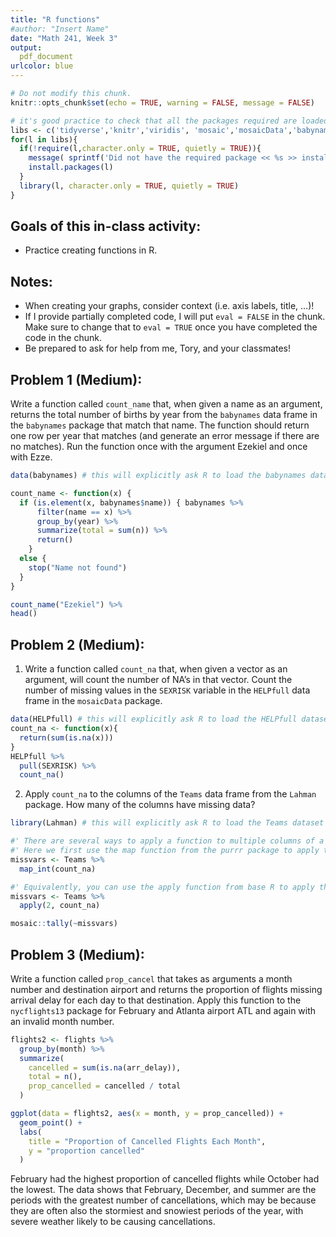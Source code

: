 ```yaml
---
title: "R functions"
#author: "Insert Name"
date: "Math 241, Week 3"
output:
  pdf_document
urlcolor: blue
---
```


```r
# Do not modify this chunk.
knitr::opts_chunk$set(echo = TRUE, warning = FALSE, message = FALSE)
```

```r
# it's good practice to check that all the packages required are loaded and installed
libs <- c('tidyverse','knitr','viridis', 'mosaic','mosaicData','babynames', 'Lahman','nycflights13')
for(l in libs){
  if(!require(l,character.only = TRUE, quietly = TRUE)){
    message( sprintf('Did not have the required package << %s >> installed. Downloading now ... ',l))
    install.packages(l) 
  }
  library(l, character.only = TRUE, quietly = TRUE)
}
```

## Goals of this in-class activity:

- Practice creating functions in R.

## Notes:

* When creating your graphs, consider context (i.e. axis labels, title, ...)!
* If I provide partially completed code, I will put `eval = FALSE` in the chunk.  Make sure to change that to `eval = TRUE` once you have completed the code in the chunk.
* Be prepared to ask for help from me, Tory, and your classmates!

## Problem 1 (Medium): 

Write a function called `count_name` that, when given a name as an argument, returns the total number of births by year from the `babynames` data frame in the `babynames` package that match that name. The function should return one row per year that matches (and generate an error message if there are no matches). Run the function once with the argument Ezekiel and once with Ezze.

```r
data(babynames) # this will explicitly ask R to load the babynames dataset to your environment

count_name <- function(x) {
  if (is.element(x, babynames$name)) { babynames %>%
      filter(name == x) %>%
      group_by(year) %>%
      summarize(total = sum(n)) %>%
      return()
    }
  else {
    stop("Name not found")
  }
}

count_name("Ezekiel") %>%
head()
```


## Problem 2 (Medium): 

1. Write a function called `count_na` that, when given a vector as an argument, will count the number of NA's in that vector. Count the number of missing values in the `SEXRISK` variable in the `HELPfull` data frame in the `mosaicData` package.

```r
data(HELPfull) # this will explicitly ask R to load the HELPfull dataset to your environment
count_na <- function(x){
  return(sum(is.na(x)))
}
HELPfull %>%
  pull(SEXRISK) %>%
  count_na()
```

2. Apply `count_na` to the columns of the `Teams` data frame from the `Lahman` package. How many of the columns have missing data?

```r
library(Lahman) # this will explicitly ask R to load the Teams dataset to your environment

#' There are several ways to apply a function to multiple columns of a data frame.
#' Here we first use the map function from the purrr package to apply the function to each column.
missvars <- Teams %>%
  map_int(count_na)

#' Equivalently, you can use the apply function from base R to apply the function to each column.
missvars <- Teams %>%
  apply(2, count_na)

mosaic::tally(~missvars)
```


## Problem 3 (Medium): 

Write a function called `prop_cancel` that takes as arguments a month number and destination airport and returns the proportion
of flights missing arrival delay for each day to that destination. Apply this function to the `nycflights13` package for February and Atlanta airport ATL and again with an invalid month number.

```r

flights2 <- flights %>%
  group_by(month) %>%
  summarize(
    cancelled = sum(is.na(arr_delay)),
    total = n(),
    prop_cancelled = cancelled / total
  )

ggplot(data = flights2, aes(x = month, y = prop_cancelled)) +
  geom_point() +
  labs(
    title = "Proportion of Cancelled Flights Each Month",
    y = "proportion cancelled"
  )
```

February had the highest proportion of cancelled flights while October had the lowest. The data shows that February, December, and summer are the periods with the greatest number of cancellations, which may be because they are often also the stormiest and snowiest periods of the year, with severe weather likely to be causing cancellations.